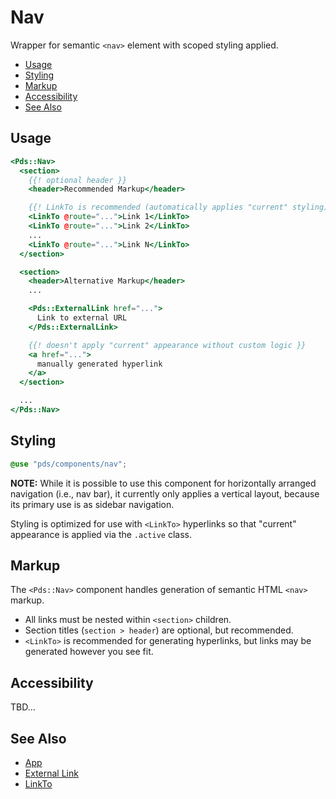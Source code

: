
# Nav
Wrapper for semantic `<nav>` element with scoped styling applied.

- [Usage](#usage)
- [Styling](#styling)
- [Markup](#markup)
- [Accessibility](#accessibility)
- [See Also](#see-also)


## Usage

```handlebars
<Pds::Nav>
  <section>
    {{! optional header }}
    <header>Recommended Markup</header>

    {{! LinkTo is recommended (automatically applies "current" styling) }}
    <LinkTo @route="...">Link 1</LinkTo>
    <LinkTo @route="...">Link 2</LinkTo>
    ...
    <LinkTo @route="...">Link N</LinkTo>
  </section>

  <section>
    <header>Alternative Markup</header>
    ...

    <Pds::ExternalLink href="...">
      Link to external URL
    </Pds::ExternalLink>

    {{! doesn't apply "current" appearance without custom logic }}
    <a href="...">
      manually generated hyperlink
    </a>
  </section>

  ...
</Pds::Nav>
```
<ArgsTable of="PdsNav" />


## Styling
```scss
@use "pds/components/nav";
```
**NOTE:** While it is possible to use this component for horizontally arranged
navigation (i.e., nav bar), it currently only applies a vertical layout,
because its primary use is as sidebar navigation.

Styling is optimized for use with `<LinkTo>` hyperlinks so that "current"
appearance is applied via the `.active` class.


## Markup
The `<Pds::Nav>` component handles generation of semantic HTML `<nav>` markup.

* All links must be nested within `<section>` children.
* Section titles (`section > header`) are optional, but recommended.
* `<LinkTo>` is recommended for generating hyperlinks, but links may be
  generated however you see fit.


## Accessibility
TBD...


## See Also
- [App](?path=/docs/components-app--index)
- [External Link](?path=/docs/components-external-link--index)
- [LinkTo](https://api.emberjs.com/ember/release/classes/Ember.Templates.components/methods/LinkTo)
